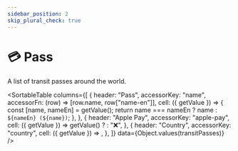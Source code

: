 ```yaml
---
sidebar_position: 2
skip_plural_check: true
---
```



# 💳 Pass

A list of transit passes around the world.

<SortableTable
  columns={[
    {
      header: "Pass",
      accessorKey: "name",
      accessorFn: (row) => [row.name, row["name-en"]],
      cell: ({ getValue }) => {
        const [name, nameEn] = getValue();
        return name === nameEn ? name : `${nameEn} (${name})`;
      },
    },
    {
      header: "Apple Pay",
      accessorKey: "apple-pay",
      cell: ({ getValue }) =>
        getValue() ? <Icon icon="logos:apple-pay" inline={true} /> : "❌",
    },
    {
      header: "Country",
      accessorKey: "country",
      cell: ({ getValue }) => <Country iso={getValue()} />,
    },
  ]}
  data={Object.values(transitPasses)}
/>
